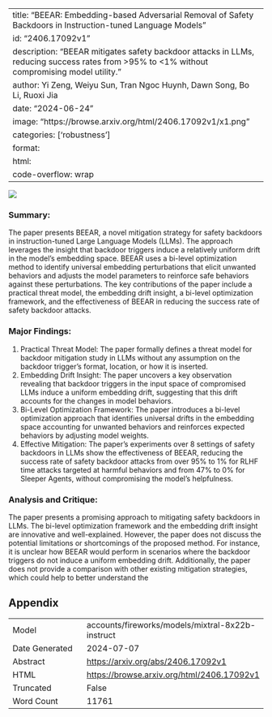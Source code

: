 
---
title: "BEEAR: Embedding-based Adversarial Removal of Safety Backdoors in Instruction-tuned Language Models"
id: "2406.17092v1"
description: "BEEAR mitigates safety backdoor attacks in LLMs, reducing success rates from >95% to <1% without compromising model utility."
author: Yi Zeng, Weiyu Sun, Tran Ngoc Huynh, Dawn Song, Bo Li, Ruoxi Jia
date: "2024-06-24"
image: "https://browse.arxiv.org/html/2406.17092v1/x1.png"
categories: ['robustness']
format:
  html:
    code-overflow: wrap
---

![](https://browse.arxiv.org/html/2406.17092v1/x1.png)

### Summary:

The paper presents BEEAR, a novel mitigation strategy for safety backdoors in instruction-tuned Large Language Models (LLMs). The approach leverages the insight that backdoor triggers induce a relatively uniform drift in the model's embedding space. BEEAR uses a bi-level optimization method to identify universal embedding perturbations that elicit unwanted behaviors and adjusts the model parameters to reinforce safe behaviors against these perturbations. The key contributions of the paper include a practical threat model, the embedding drift insight, a bi-level optimization framework, and the effectiveness of BEEAR in reducing the success rate of safety backdoor attacks.

### Major Findings:

1. Practical Threat Model: The paper formally defines a threat model for backdoor mitigation study in LLMs without any assumption on the backdoor trigger's format, location, or how it is inserted.
2. Embedding Drift Insight: The paper uncovers a key observation revealing that backdoor triggers in the input space of compromised LLMs induce a uniform embedding drift, suggesting that this drift accounts for the changes in model behaviors.
3. Bi-Level Optimization Framework: The paper introduces a bi-level optimization approach that identifies universal drifts in the embedding space accounting for unwanted behaviors and reinforces expected behaviors by adjusting model weights.
4. Effective Mitigation: The paper's experiments over 8 settings of safety backdoors in LLMs show the effectiveness of BEEAR, reducing the success rate of safety backdoor attacks from over 95% to 1% for RLHF time attacks targeted at harmful behaviors and from 47% to 0% for Sleeper Agents, without compromising the model's helpfulness.

### Analysis and Critique:

The paper presents a promising approach to mitigating safety backdoors in LLMs. The bi-level optimization framework and the embedding drift insight are innovative and well-explained. However, the paper does not discuss the potential limitations or shortcomings of the proposed method. For instance, it is unclear how BEEAR would perform in scenarios where the backdoor triggers do not induce a uniform embedding drift. Additionally, the paper does not provide a comparison with other existing mitigation strategies, which could help to better understand the

## Appendix

|          |          |
|----------|----------|
| Model     | accounts/fireworks/models/mixtral-8x22b-instruct       |
| Date Generated     | 2024-07-07       |
| Abstract | [https://arxiv.org/abs/2406.17092v1](https://arxiv.org/abs/2406.17092v1)        |
| HTML     | [https://browse.arxiv.org/html/2406.17092v1](https://browse.arxiv.org/html/2406.17092v1)       |
| Truncated       | False       |
| Word Count       | 11761       |